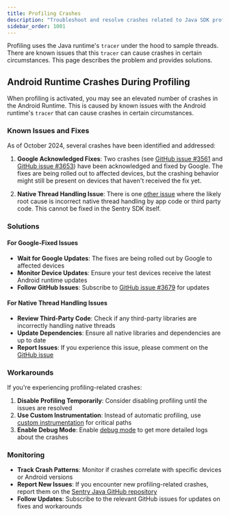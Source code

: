 ```yaml
---
title: Profiling Crashes
description: "Troubleshoot and resolve crashes related to Java SDK profiling."
sidebar_order: 1001
---
```


Profiling uses the Java runtime's `tracer` under the hood to sample threads. There are known issues that this `tracer` can cause crashes in certain circumstances. This page describes the problem and provides solutions.

## Android Runtime Crashes During Profiling

When profiling is activated, you may see an elevated number of crashes in the Android Runtime. This is caused by known issues with the Android runtime's `tracer` that can cause crashes in certain circumstances.

### Known Issues and Fixes

As of October 2024, several crashes have been identified and addressed:

1. **Google Acknowledged Fixes**: Two crashes (see [GitHub issue #3561](https://github.com/getsentry/sentry-java/issues/3561#issuecomment-2361054644) and [GitHub issue #3653](https://github.com/getsentry/sentry-java/issues/3653)) have been acknowledged and fixed by Google. The fixes are being rolled out to affected devices, but the crashing behavior might still be present on devices that haven't received the fix yet.

2. **Native Thread Handling Issue**: There is one [other issue](https://github.com/getsentry/sentry-java/issues/2604) where the likely root cause is incorrect native thread handling by app code or third party code. This cannot be fixed in the Sentry SDK itself.

### Solutions

#### For Google-Fixed Issues
- **Wait for Google Updates**: The fixes are being rolled out by Google to affected devices
- **Monitor Device Updates**: Ensure your test devices receive the latest Android runtime updates
- **Follow GitHub Issues**: Subscribe to [GitHub issue #3679](https://github.com/getsentry/sentry-java/issues/3679) for updates

#### For Native Thread Handling Issues
- **Review Third-Party Code**: Check if any third-party libraries are incorrectly handling native threads
- **Update Dependencies**: Ensure all native libraries and dependencies are up to date
- **Report Issues**: If you experience this issue, please comment on the [GitHub issue](https://github.com/getsentry/sentry-java/issues/2604)

### Workarounds

If you're experiencing profiling-related crashes:

1. **Disable Profiling Temporarily**: Consider disabling profiling until the issues are resolved
2. **Use Custom Instrumentation**: Instead of automatic profiling, use [custom instrumentation](/platforms/java/tracing/instrumentation/custom-instrumentation/) for critical paths
3. **Enable Debug Mode**: Enable [debug mode](/platforms/java/configuration/options/#debug) to get more detailed logs about the crashes

### Monitoring

- **Track Crash Patterns**: Monitor if crashes correlate with specific devices or Android versions
- **Report New Issues**: If you encounter new profiling-related crashes, report them on the [Sentry Java GitHub repository](https://github.com/getsentry/sentry-java/issues/new/choose)
- **Follow Updates**: Subscribe to the relevant GitHub issues for updates on fixes and workarounds